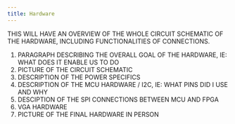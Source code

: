 ```yaml
---
title: Hardware
---
```

THIS WILL HAVE AN OVERVIEW OF THE WHOLE CIRCUIT SCHEMATIC OF THE HARDWARE, INCLUDING FUNCTIONALITIES OF CONNECTIONS.

(1) PARAGRAPH DESCRIBING THE OVERALL GOAL OF THE HARDWARE, IE: WHAT DOES IT ENABLE US TO DO
(2) PICTURE OF THE CIRCUIT SCHEMATIC
(3) DESCRIPTION OF THE POWER SPECIFICS
(4) DESCRIPTION OF THE MCU HARDWARE / I2C, IE: WHAT PINS DID I USE AND WHY
(5) DESCIPTION OF THE SPI CONNECTIONS BETWEEN MCU AND FPGA
(6) VGA HARDWARE
(7) PICTURE OF THE FINAL HARDWARE IN PERSON
